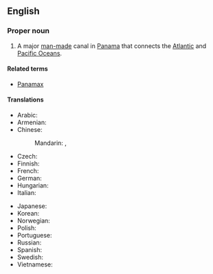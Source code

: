 ==English==
{{wikipedia}}

===Proper noun===
{{en-proper noun|head=[[Panama]] [[canal|Canal]]}}

# A major [[man-made]] canal in [[Panama]] that connects the [[Atlantic Ocean|Atlantic]] and [[Pacific Ocean]]s.

====Related terms====
* [[Panamax]]

====Translations====
{{trans-top|Canal}}
* Arabic: {{t|ar|قَنَاة بَنَمَا|f|tr=qanāt banamā}}
* Armenian: {{t|hy|Պանամայի ջրանցք}}
* Chinese:
*: Mandarin: {{t+|cmn|巴拿馬運河|sc=Hani}}, {{t+|cmn|巴拿马运河|tr=Bānámǎ Yùnhé|sc=Hani}}
* Czech: {{t|cs|Panamský průplav|m}}
* Finnish: {{t|fi|Panaman kanava}}
* French: {{t|fr|Canal de Panamá|m}}
* German: {{t+|de|Panamakanal|m}}
* Hungarian: {{t+|hu|Panama-csatorna}}
* Italian: {{t|it|Canale di Panamá|m}}
{{trans-mid}}
* Japanese: {{t|ja|パナマ運河|tr=Panama-unga|sc=Jpan}}
* Korean: {{t|ko|파나마 운하|tr=Panama unha|sc=Kore}}
* Norwegian: {{t|no|Panamakanalen|m}}
* Polish: {{t+|pl|Kanał Panamski|m}}
* Portuguese: {{t|pt|Canal do Panamá|m}}
* Russian: {{t+|ru|Пана́мский кана́л|m}}
* Spanish: {{t|es|Canal de Panamá|m}}
* Swedish: {{t|sv|Panamakanalen|c}}
* Vietnamese: {{t|vi|kênh đào Panama}}
{{trans-bottom}}